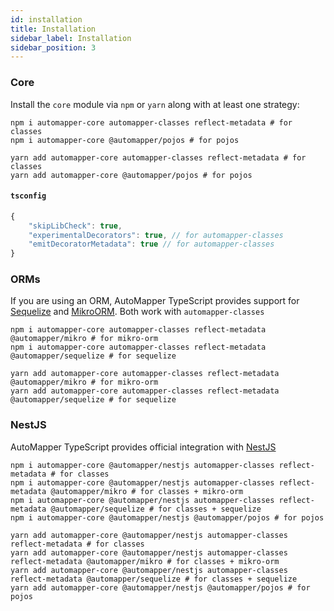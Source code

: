 ```yaml
---
id: installation
title: Installation
sidebar_label: Installation
sidebar_position: 3
---
```


### Core

Install the `core` module via `npm` or `yarn` along with at least one strategy:

```shell
npm i automapper-core automapper-classes reflect-metadata # for classes
npm i automapper-core @automapper/pojos # for pojos
```

```shell
yarn add automapper-core automapper-classes reflect-metadata # for classes
yarn add automapper-core @automapper/pojos # for pojos
```

#### `tsconfig`

```js
{
    "skipLibCheck": true,
    "experimentalDecorators": true, // for automapper-classes
    "emitDecoratorMetadata": true // for automapper-classes
}
```

### ORMs

If you are using an ORM, AutoMapper TypeScript provides support for [Sequelize](https://sequelize.org/) and [MikroORM](https://mikro-orm.io/). Both work with `automapper-classes`

```shell
npm i automapper-core automapper-classes reflect-metadata @automapper/mikro # for mikro-orm
npm i automapper-core automapper-classes reflect-metadata @automapper/sequelize # for sequelize
```

```shell
yarn add automapper-core automapper-classes reflect-metadata @automapper/mikro # for mikro-orm
yarn add automapper-core automapper-classes reflect-metadata @automapper/sequelize # for sequelize
```

### NestJS

AutoMapper TypeScript provides official integration with [NestJS](https://nestjs.com)

```shell
npm i automapper-core @automapper/nestjs automapper-classes reflect-metadata # for classes
npm i automapper-core @automapper/nestjs automapper-classes reflect-metadata @automapper/mikro # for classes + mikro-orm
npm i automapper-core @automapper/nestjs automapper-classes reflect-metadata @automapper/sequelize # for classes + sequelize
npm i automapper-core @automapper/nestjs @automapper/pojos # for pojos
```

```shell
yarn add automapper-core @automapper/nestjs automapper-classes reflect-metadata # for classes
yarn add automapper-core @automapper/nestjs automapper-classes reflect-metadata @automapper/mikro # for classes + mikro-orm
yarn add automapper-core @automapper/nestjs automapper-classes reflect-metadata @automapper/sequelize # for classes + sequelize
yarn add automapper-core @automapper/nestjs @automapper/pojos # for pojos
```
